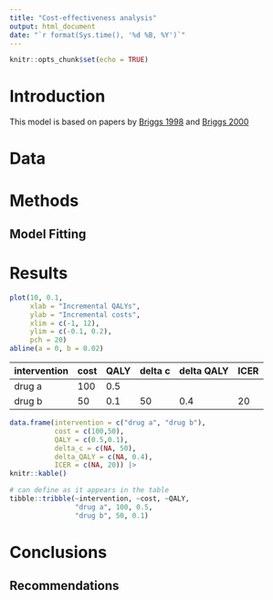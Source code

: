 ```yaml
---
title: "Cost-effectiveness analysis"
output: html_document
date: "`r format(Sys.time(), '%d %B, %Y')`"
---
```


```r
knitr::opts_chunk$set(echo = TRUE)
```

# Introduction

This model is based on papers by [Briggs 1998](https://pubmed.ncbi.nlm.nih.gov/10178664/)
and
[Briggs 2000](https://pubmed.ncbi.nlm.nih.gov/10977389/)

# Data

# Methods

## Model Fitting

# Results

```r
plot(10, 0.1,
     xlab = "Incremental QALYs",
     ylab = "Incremental costs",
     xlim = c(-1, 12),
     ylim = c(-0.1, 0.2),
     pch = 20)
abline(a = 0, b = 0.02)
```


intervention | cost | QALY | delta c | delta QALY | ICER
-------------|------|------|---------|------------|-----
drug a       | 100  | 0.5  |         |            |
drug b       | 50   | 0.1  |  50     |  0.4       | 20

```r
data.frame(intervention = c("drug a", "drug b"),
           cost = c(100,50),
           QALY = c(0.5,0.1),
           delta_c = c(NA, 50),
           delta_QALY = c(NA, 0.4),
           ICER = c(NA, 20)) |> 
knitr::kable()
```

```r
# can define as it appears in the table
tibble::tribble(~intervention, ~cost, ~QALY,
                "drug a", 100, 0.5,
                "drug b", 50, 0.1)
```


# Conclusions

## Recommendations
